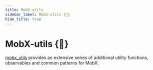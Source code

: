 ```yaml
---
title: MobX-utils
sidebar_label: MobX-utils {🚀}
hide_title: true
---
```


<script async type="text/javascript" src="//cdn.carbonads.com/carbon.js?serve=CEBD4KQ7&placement=mobxjsorg" id="_carbonads_js"></script>

# MobX-utils {🚀}

[mobx_utils](https://pub.dev/packages/mobx_utils) provides an extensive series of additional utility functions, observables and common patterns for MobX.